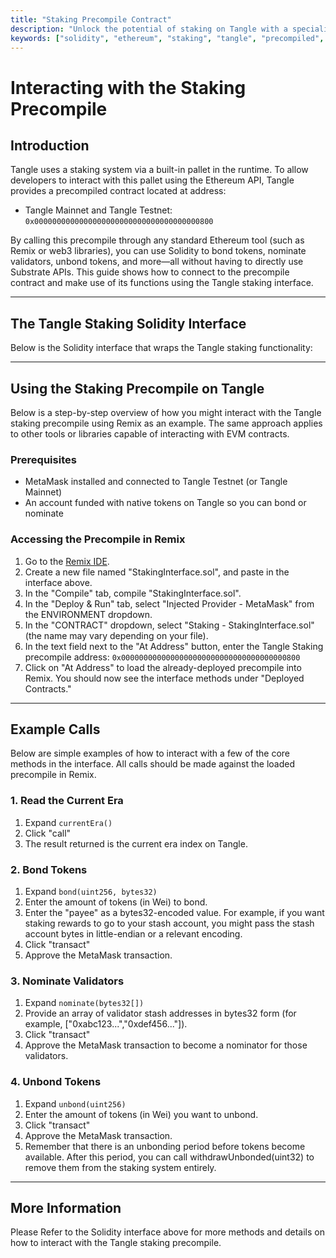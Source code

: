```yaml
---
title: "Staking Precompile Contract"
description: "Unlock the potential of staking on Tangle with a specialized precompiled contract accessible via the Ethereum API."
keywords: ["solidity", "ethereum", "staking", "tangle", "precompiled", "contracts"]
---
```



# Interacting with the Staking Precompile

## Introduction

Tangle uses a staking system via a built-in pallet in the runtime. To allow developers to interact with this pallet using the Ethereum API, Tangle provides a precompiled contract located at address:

- Tangle Mainnet and Tangle Testnet: `0x0000000000000000000000000000000000000800`

By calling this precompile through any standard Ethereum tool (such as Remix or web3 libraries), you can use Solidity to bond tokens, nominate validators, unbond tokens, and more—all without having to directly use Substrate APIs. This guide shows how to connect to the precompile contract and make use of its functions using the Tangle staking interface.

---

## The Tangle Staking Solidity Interface

Below is the Solidity interface that wraps the Tangle staking functionality:

<GithubFileReaderDisplay
  url="https://github.com/tangle-network/tangle/blob/main/precompiles/staking/StakingInterface.sol"
  title="Solidity Interface for Tangle Staking Precompile"
/>

---

## Using the Staking Precompile on Tangle

Below is a step-by-step overview of how you might interact with the Tangle staking precompile using Remix as an example. The same approach applies to other tools or libraries capable of interacting with EVM contracts.

### Prerequisites

- MetaMask installed and connected to Tangle Testnet (or Tangle Mainnet)
- An account funded with native tokens on Tangle so you can bond or nominate

### Accessing the Precompile in Remix

1. Go to the [Remix IDE](https://remix.ethereum.org).
2. Create a new file named "StakingInterface.sol", and paste in the interface above.
3. In the "Compile" tab, compile "StakingInterface.sol".
4. In the "Deploy & Run" tab, select "Injected Provider - MetaMask" from the ENVIRONMENT dropdown.
5. In the "CONTRACT" dropdown, select "Staking - StakingInterface.sol" (the name may vary depending on your file).
6. In the text field next to the "At Address" button, enter the Tangle Staking precompile address:
   `0x0000000000000000000000000000000000000800`
7. Click on "At Address" to load the already-deployed precompile into Remix. You should now see the interface methods under "Deployed Contracts."

---

## Example Calls

Below are simple examples of how to interact with a few of the core methods in the interface. All calls should be made against the loaded precompile in Remix.

### 1. Read the Current Era

1. Expand `currentEra()`
2. Click "call"
3. The result returned is the current era index on Tangle.

### 2. Bond Tokens

1. Expand `bond(uint256, bytes32)`
2. Enter the amount of tokens (in Wei) to bond.
3. Enter the "payee" as a bytes32-encoded value. For example, if you want staking rewards to go to your stash account, you might pass the stash account bytes in little-endian or a relevant encoding.
4. Click "transact"
5. Approve the MetaMask transaction.

### 3. Nominate Validators

1. Expand `nominate(bytes32[])`
2. Provide an array of validator stash addresses in bytes32 form (for example, ["0xabc123...","0xdef456..."]).
3. Click "transact"
4. Approve the MetaMask transaction to become a nominator for those validators.

### 4. Unbond Tokens

1. Expand `unbond(uint256)`
2. Enter the amount of tokens (in Wei) you want to unbond.
3. Click "transact"
4. Approve the MetaMask transaction.
5. Remember that there is an unbonding period before tokens become available. After this period, you can call withdrawUnbonded(uint32) to remove them from the staking system entirely.

---

## More Information

Please Refer to the Solidity interface above for more methods and details on how to interact with the Tangle staking precompile.

